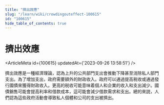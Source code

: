 ```yaml
---
title: "擠出效應"
slug: "/learn/wiki/crowdingouteffect-100615"
id: "100615"
hide_table_of_contents: true
---
```



# 擠出效應

<ArticleMeta id={100615} updatedAt={'2023-09-26 13:58:51'} />
<div className='border-solid border-b border-t-0 my-4 border-[var(--ifm-color-gray-300)]' />

擠出效應是一種經濟理論，認為上升的公共部門支出會推動下降甚至消除私人部門支出。為了增加支出，政府需要額外的財政收入。政府可以通過提高税收或通過發行國債來獲得財政收入。更高的税收可能意味着個人和企業的收入和支出減少。國債銷售可能會提高利率和借款成本，這可能會減少借款需求和支出。總的來説，人們認為這些政府活動會導致私人個體和公司的支出被擠出。
